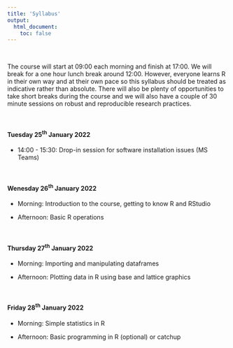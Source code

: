 ```yaml
---
title: 'Syllabus'
output: 
  html_document:
    toc: false
---
```


\  

The course will start at 09:00 each morning and finish at 17:00. We will break for a one hour lunch break around 12:00. However, everyone learns R in their own way and at their own pace so this syllabus should be treated as indicative rather than absolute. There will also be plenty of opportunities to take short breaks during the course and we will also have a couple of 30 minute sessions on robust and reproducible research practices. 

<!--All teaching will be held in room FN113 in the Fraser Noble building (building No. 7 on [this map](images/uoa_map.png){target="_blank"} on the old Aberdeen campus).
-->

\  

#### Tuesday 25^th^ January 2022

  - 14:00 - 15:30: Drop-in session for software installation issues (MS Teams)

\  

#### Wenesday 26^th^ January 2022

  - Morning: Introduction to the course, getting to know R and RStudio

  - Afternoon: Basic R operations

\  

#### Thursday 27^th^ January 2022

  - Morning: Importing and manipulating dataframes

  - Afternoon: Plotting data in R using base and lattice graphics

\  

#### Friday 28^th^ January 2022

  - Morning: Simple statistics in R

  - Afternoon: Basic programming in R (optional) or catchup